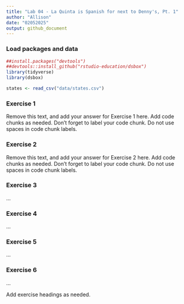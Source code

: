 ```yaml
---
title: "Lab 04 - La Quinta is Spanish for next to Denny's, Pt. 1"
author: "Allison"
date: "02052025"
output: github_document
---
```


### Load packages and data

```r
##install.packages("devtools")
##devtools::install_github("rstudio-education/dsbox")
library(tidyverse)
library(dsbox)
```

```r
states <- read_csv("data/states.csv")
```

### Exercise 1

Remove this text, and add your answer for Exercise 1 here.
Add code chunks as needed.
Don't forget to label your code chunk.
Do not use spaces in code chunk labels.

### Exercise 2

Remove this text, and add your answer for Exercise 2 here.
Add code chunks as needed.
Don't forget to label your code chunk.
Do not use spaces in code chunk labels.

### Exercise 3

...

### Exercise 4

...

### Exercise 5

...

### Exercise 6

...

 
Add exercise headings as needed.

